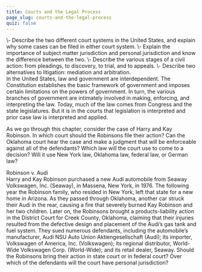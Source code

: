 ```yaml
---
title: Courts and the Legal Process
page_slug: courts-and-the-legal-process
quiz: false
---
```

<div className="content-chunk" data-subsection-id = "LEARNING-OBJECTIVES-41pt">
<Info title="LEARNING OBJECTIVES">\- Describe the two different court systems in the United States, and explain why some cases can be filed in either court system.  
\- Explain the importance of subject matter jurisdiction and personal jurisdiction and know the difference between the two.  
\- Describe the various stages of a civil action: from pleadings, to discovery, to trial, and to appeals.  
\- Describe two alternatives to litigation: mediation and arbitration.</Info>
</div>
<div className="content-chunk" data-subsection-id = "introduction-53pt">
In the United States, law and government are interdependent. The Constitution establishes the basic framework of government and imposes certain limitations on the powers of government. In turn, the various branches of government are intimately involved in making, enforcing, and interpreting the law. Today, much of the law comes from Congress and the state legislatures. But it is in the courts that legislation is interpreted and prior case law is interpreted and applied.

As we go through this chapter, consider the case of Harry and Kay Robinson. In which court should the Robinsons file their action? Can the Oklahoma court hear the case and make a judgment that will be enforceable against all of the defendants? Which law will the court use to come to a decision? Will it use New York law, Oklahoma law, federal law, or German law?

<Warning>Robinson v. Audi  
Harry and Kay Robinson purchased a new Audi automobile from Seaway Volkswagen, Inc. (Seaway), in Massena, New York, in 1976. The following year the Robinson family, who resided in New York, left that state for a new home in Arizona. As they passed through Oklahoma, another car struck their Audi in the rear, causing a fire that severely burned Kay Robinson and her two children. Later on, the Robinsons brought a products-liability action in the District Court for Creek County, Oklahoma, claiming that their injuries resulted from the defective design and placement of the Audi’s gas tank and fuel system. They sued numerous defendants, including the automobile’s manufacturer, Audi NSU Auto Union Aktiengesellschaft (Audi); its importer, Volkswagen of America, Inc. (Volkswagen); its regional distributor, World-Wide Volkswagen Corp. (World-Wide); and its retail dealer, Seaway. Should the Robinsons bring their action in state court or in federal court? Over which of the defendants will the court have personal jurisdiction?</Warning>
</div>
